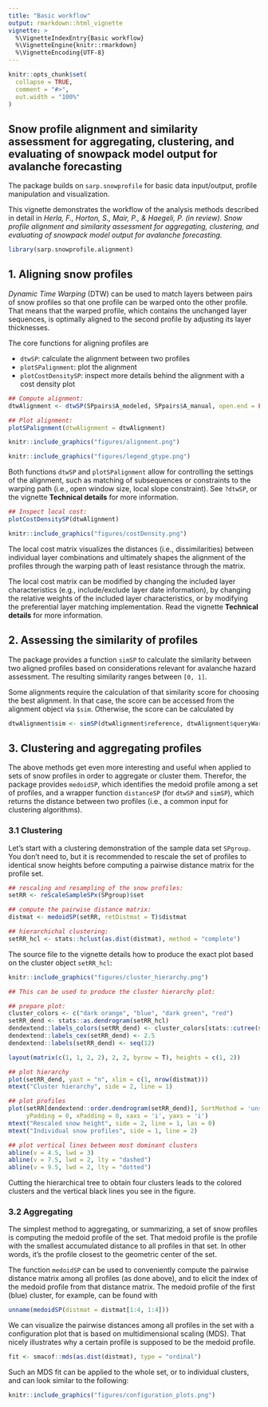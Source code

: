 ```yaml
---
title: "Basic workflow"
output: rmarkdown::html_vignette
vignette: >
  %\VignetteIndexEntry{Basic workflow}
  %\VignetteEngine{knitr::rmarkdown}
  %\VignetteEncoding{UTF-8}
---
```


```r
knitr::opts_chunk$set(
  collapse = TRUE,
  comment = "#>",
  out.width = "100%"
)
```

## Snow profile alignment and similarity assessment for aggregating, clustering, and evaluating of snowpack model output for avalanche forecasting

The package builds on `sarp.snowprofile` for basic data input/output, profile manipulation and visualization. 

This vignette demonstrates the workflow of the analysis methods described in detail in *Herla, F., Horton, S., Mair, P., & Haegeli, P. (in review). Snow profile alignment and similarity assessment for aggregating, clustering, and evaluating of snowpack model output for avalanche forecasting.*
```r
library(sarp.snowprofile.alignment)
```

## 1. Aligning snow profiles
*Dynamic Time Warping* (DTW) can be used to match layers between pairs of snow profiles so that one profile can be warped 
onto the other profile. That means that the warped profile, which contains the unchanged layer sequences, is optimally aligned to the second profile
by adjusting its layer thicknesses.

The core functions for aligning profiles are

  - `dtwSP`: calculate the alignment between two profiles
  - `plotSPalignment`: plot the alignment 
  - `plotCostDensitySP`: inspect more details behind the alignment with a cost density plot
  
```r
## Compute alignment:
dtwAlignment <- dtwSP(SPpairs$A_modeled, SPpairs$A_manual, open.end = FALSE)
```
```r
## Plot alignment:
plotSPalignment(dtwAlignment = dtwAlignment)
```
```r
knitr::include_graphics("figures/alignment.png")
```

```r
knitr::include_graphics("figures/legend_gtype.png")
```

Both functions `dtwSP` and `plotSPalignment` allow for controlling the settings of the alignment, such as matching of subsequences or constraints to the warping path (i.e., open window size, local slope constraint). See `?dtwSP`, or the vignette **Technical details** for more information.


```r
## Inspect local cost:
plotCostDensitySP(dtwAlignment)
```
```r
knitr::include_graphics("figures/costDensity.png")
```

The local cost matrix visualizes the distances (i.e., dissimilarities) between individual layer combinations and ultimately shapes
the alignment of the profiles through the warping path of least resistance through the matrix.  

The local cost matrix can be modified by changing the included layer characteristics (e.g., include/exclude layer date information), 
by changing the relative weights of the included layer characteristics, or by modifying the preferential layer matching
implementation. Read the vignette **Technical details** for more information.


## 2. Assessing the similarity of profiles

The package provides a function `simSP` to calculate the similarity between two aligned profiles based on considerations 
relevant for avalanche hazard assessment. The resulting similarity ranges between `[0, 1]`.

Some alignments require the calculation of that similarity score for choosing the best alignment. In that case, the score
can be accessed from the alignment object via `$sim`. Otherwise, the score can be calculated by

```r
dtwAlignment$sim <- simSP(dtwAlignment$reference, dtwAlignment$queryWarped, verbose = TRUE)
```

## 3. Clustering and aggregating profiles

The above methods get even more interesting and useful when applied to sets of snow profiles in order to aggregate or cluster them.
Therefor, the package provides `medoidSP`, which identifies the medoid profile among a set of profiles, and a wrapper function 
`distanceSP` (for `dtwSP` and `simSP`), which returns the distance between two profiles (i.e., a common input for clustering
algorithms).

### 3.1 Clustering

Let's start with a clustering demonstration of the sample data set `SPgroup`. You don't need to, but it is recommended to
rescale the set of profiles to identical snow heights before computing a pairwise distance matrix for the profile set.

```r
## rescaling and resampling of the snow profiles:
setRR <- reScaleSampleSPx(SPgroup)$set

## compute the pairwise distance matrix:
distmat <- medoidSP(setRR, retDistmat = T)$distmat

## hierarchichal clustering:
setRR_hcl <- stats::hclust(as.dist(distmat), method = "complete")
```

The source file to the vignette details how to produce the exact plot based on the cluster object `setRR_hcl`:
```r
knitr::include_graphics("figures/cluster_hierarchy.png")
```

```r
## This can be used to produce the cluster hierarchy plot:

## prepare plot:
cluster_colors <- c("dark orange", "blue", "dark green", "red")
setRR_dend <- stats::as.dendrogram(setRR_hcl)
dendextend::labels_colors(setRR_dend) <- cluster_colors[stats::cutree(setRR_hcl, 4)[dendextend::order.dendrogram(setRR_dend)]]
dendextend::labels_cex(setRR_dend) <- 2.5
dendextend::labels(setRR_dend) <- seq(12)

layout(matrix(c(1, 1, 2, 2), 2, 2, byrow = T), heights = c(1, 2))

## plot hierarchy
plot(setRR_dend, yaxt = "n", xlim = c(1, nrow(distmat)))
mtext("Cluster hierarchy", side = 2, line = 1)

## plot profiles
plot(setRR[dendextend::order.dendrogram(setRR_dend)], SortMethod = 'unsorted', box = F, ylab = "", 
     yPadding = 0, xPadding = 0, xaxs = 'i', yaxs = 'i')
mtext("Rescaled snow height", side = 2, line = 1, las = 0)
mtext("Individual snow profiles", side = 1, line = 2)

## plot vertical lines between most dominant clusters
abline(v = 4.5, lwd = 3)
abline(v = 7.5, lwd = 2, lty = "dashed")
abline(v = 9.5, lwd = 2, lty = "dotted")

```

Cutting the hierarchical tree to obtain four clusters leads to the colored clusters and the vertical black lines you see in the figure.

### 3.2 Aggregating

The simplest method to aggregating, or summarizing, a set of snow profiles is computing the medoid profile of the set. 
That medoid profile is the profile with the smallest accumulated distance to all profiles in that set. In other words, 
it's the profile closest to the geometric center of the set.

The function `medoidSP` can be used to conveniently compute the pairwise distance matrix among all profiles (as done above),
and to elicit the index of the medoid profile from that distance matrix. The medoid profile of the first (blue) cluster,
for example, can be found with


```r
unname(medoidSP(distmat = distmat[1:4, 1:4]))
```

We can visualize the pairwise distances among all profiles in the set with a configuration plot that is based on multidimensional
scaling (MDS). That nicely illustrates why a certain profile is supposed to be the medoid profile.

```r
fit <- smacof::mds(as.dist(distmat), type = "ordinal")
```
Such an MDS fit can be applied to the whole set, or to individual clusters, and can look similar to the following:
```r
knitr::include_graphics("figures/configuration_plots.png")
```














